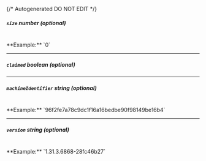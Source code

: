 {/* Autogenerated DO NOT EDIT  */}
##### `size` _number (optional)_
<br/>
**Example:** `0`

---
##### `claimed` _boolean (optional)_

---
##### `machineIdentifier` _string (optional)_
<br/>
**Example:** `96f2fe7a78c9dc1f16a16bedbe90f98149be16b4`

---
##### `version` _string (optional)_
<br/>
**Example:** `1.31.3.6868-28fc46b27`


